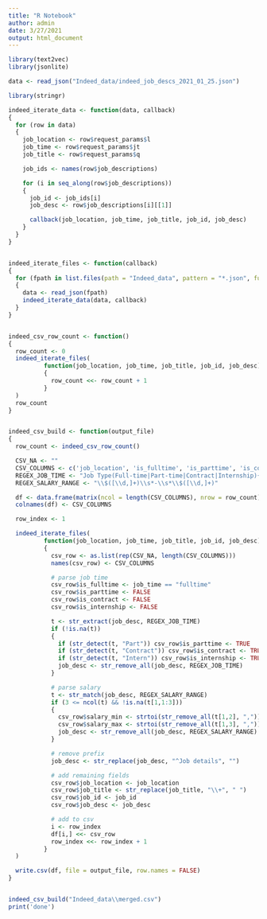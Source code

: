 ```yaml
---
title: "R Notebook"
author: admin
date: 3/27/2021
output: html_document
---
```

```r
library(text2vec)
library(jsonlite)

data <- read_json("Indeed_data/indeed_job_descs_2021_01_25.json")
```
```r
library(stringr)

indeed_iterate_data <- function(data, callback)
{
  for (row in data)
  {
    job_location <- row$request_params$l
    job_time <- row$request_params$jt
    job_title <- row$request_params$q

    job_ids <- names(row$job_descriptions)

    for (i in seq_along(row$job_descriptions))
    {
      job_id <- job_ids[i]
      job_desc <- row$job_descriptions[i][[1]]

      callback(job_location, job_time, job_title, job_id, job_desc)
    }
  }
}


indeed_iterate_files <- function(callback)
{
  for (fpath in list.files(path = "Indeed_data", pattern = "*.json", full.names = TRUE))
  {
    data <- read_json(fpath)
    indeed_iterate_data(data, callback)
  }
}


indeed_csv_row_count <- function()
{
  row_count <- 0
  indeed_iterate_files(
          function(job_location, job_time, job_title, job_id, job_desc)
          {
            row_count <<- row_count + 1
          }
  )
  row_count
}


indeed_csv_build <- function(output_file)
{
  row_count <- indeed_csv_row_count()

  CSV_NA <- ""
  CSV_COLUMNS <- c('job_location', 'is_fulltime', 'is_parttime', 'is_contract', 'is_internship', 'salary_min', 'salary_max', 'job_title', 'job_id', 'job_desc')
  REGEX_JOB_TIME <- "Job Type(Full-time|Part-time|Contract|Internship){1,3}"
  REGEX_SALARY_RANGE <- "\\$([\\d,]+)\\s*-\\s*\\$([\\d,]+)"

  df <- data.frame(matrix(ncol = length(CSV_COLUMNS), nrow = row_count))
  colnames(df) <- CSV_COLUMNS

  row_index <- 1

  indeed_iterate_files(
          function(job_location, job_time, job_title, job_id, job_desc)
          {
            csv_row <- as.list(rep(CSV_NA, length(CSV_COLUMNS)))
            names(csv_row) <- CSV_COLUMNS

            # parse job time
            csv_row$is_fulltime <- job_time == "fulltime"
            csv_row$is_parttime <- FALSE
            csv_row$is_contract <- FALSE
            csv_row$is_internship <- FALSE

            t <- str_extract(job_desc, REGEX_JOB_TIME)
            if (!is.na(t))
            {
              if (str_detect(t, "Part")) csv_row$is_parttime <- TRUE
              if (str_detect(t, "Contract")) csv_row$is_contract <- TRUE
              if (str_detect(t, "Intern")) csv_row$is_internship <- TRUE
              job_desc <- str_remove_all(job_desc, REGEX_JOB_TIME)
            }

            # parse salary
            t <- str_match(job_desc, REGEX_SALARY_RANGE)
            if (3 <= ncol(t) && !is.na(t[1,1:3]))
            {
              csv_row$salary_min <- strtoi(str_remove_all(t[1,2], ","))
              csv_row$salary_max <- strtoi(str_remove_all(t[1,3], ","))
              job_desc <- str_remove_all(job_desc, REGEX_SALARY_RANGE)
            }

            # remove prefix
            job_desc <- str_replace(job_desc, "^Job details", "")

            # add remaining fields
            csv_row$job_location <- job_location
            csv_row$job_title <- str_replace(job_title, "\\+", " ")
            csv_row$job_id <- job_id
            csv_row$job_desc <- job_desc

            # add to csv
            i <- row_index
            df[i,] <<- csv_row
            row_index <<- row_index + 1
          }
  )

  write.csv(df, file = output_file, row.names = FALSE)
}


indeed_csv_build("Indeed_data\\merged.csv")
print('done')
```
